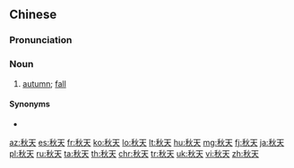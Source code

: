 ==Chinese==
{{zh-forms}}

===Pronunciation===
{{zh-pron
|m=qiūtiān,tl=y,er=y
|ma=zh-qiūtiān.ogg
|c=cau1 tin1
|h=pfs=chhiû-thiên
|mn=chhiu-thiⁿ
|w=1qieu thi
|cat=n
}}

===Noun===
{{zh-noun}}

# [[autumn]]; [[fall]]

====Synonyms====
* {{zh-l|秋季}}

{{zh-cat|Beginning|Time|Seasons}}

[[az:秋天]]
[[es:秋天]]
[[fr:秋天]]
[[ko:秋天]]
[[lo:秋天]]
[[lt:秋天]]
[[hu:秋天]]
[[mg:秋天]]
[[fj:秋天]]
[[ja:秋天]]
[[pl:秋天]]
[[ru:秋天]]
[[ta:秋天]]
[[th:秋天]]
[[chr:秋天]]
[[tr:秋天]]
[[uk:秋天]]
[[vi:秋天]]
[[zh:秋天]]